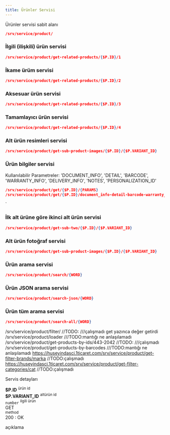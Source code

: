 ```yaml
---
title: Ürünler Servisi
---
```


Ürünler servisi sabit alanı

```json
/srv/service/product/
```

### İlgili (ilişkili) ürün servisi
```json
/srv/service/product/get-related-products/{$P.ID}/1
```
### İkame ürüm servisi
```json
/srv/service/product/get-related-products/{$P.ID}/2
```
### Aksesuar ürün servisi
```json
/srv/service/product/get-related-products/{$P.ID}/3
```
### Tamamlayıcı ürün servisi
```json
/srv/service/product/get-related-products/{$P.ID}/4
```
### Alt ürün resimleri servisi
```json
/srv/service/product/get-sub-product-images/{$P.ID}/{$P.VARIANT_ID}
```

### Ürün bilgiler servisi
Kullanılabilir Parametreler:
'DOCUMENT_INFO', 'DETAIL', 'BARCODE', 'WARRANTY_INFO', 'DELIVERY_INFO', 'NOTES', 'PERSONALIZATION_ID'

```json
/srv/service/product/get/{$P.ID}/{PARAMS}
/srv/service/product/get/{$P.ID}/document_info-detail-barcode-warranty_info-delivery_info-notes-personalization_id

```
`

### İlk alt ürüne göre ikinci alt ürün servisi
```json
/srv/service/product/get-sub-two/{$P.ID}/{$P.VARIANT_ID}

```
### Alt ürün fotoğraf servisi
```json
/srv/service/product/get-sub-product-images/{$P.ID}/{$P.VARIANT_ID}

```


### Ürün arama servisi
```json
/srv/service/product/search/{WORD}

```

### Ürün JSON arama servisi
```json
/srv/service/product/search-json/{WORD}

```
### Ürün tüm arama servisi
```json
/srv/service/product/search-all/{WORD}

```














/srv/service/product/filter/  //TODO: ///çalışmadı get yazınca değer getirdi
/srv/service/product/loader   ///TODO:mantığı ne anlaşılamadı
/srv/service/product/get-products-by-ids/443-2042  //TODO: ///çalışmadı
/srv/service/product/get-products-by-barcodes   ///TODO:mantığı ne anlaşılamadı
https://huseyindasci.1ticaret.com/srv/service/product/get-filter-brands/marka //TODO:çalışmadı
https://huseyindasci.1ticaret.com/srv/service/product/get-filter-categories/cat //TODO:çalışmadı












Servis detayları

<div class="row border rounded m-0">
    <div class="col-3 p-2">
        <strong class="text-primary">$P.ID</strong>
        <sup class="d-block text-gray">ürün id</sup>
    </div>
    <div class="col-3 p-2">
        <strong class="text-primary">$P.VARIANT_ID</strong>
        <sup class="d-block text-gray">altürün id</sup>
    </div>
    <div class="col-4 p-2">
        <code>number</code>
        <sup class="d-block text-gray">ilgili ürün</sup>
    </div>
    <div class="col-5 p-2">
        <div class="badge-rounded-pill">
            GET
        </div>
        <sup class="d-block text-gray">method</sup>
    </div>
</div>

<div class="p-2">
    <div class="response-200"></div><span>200 : OK</span>
    <p class="d-block text-gray pl-1">
        açıklama
    </p>
</div>


